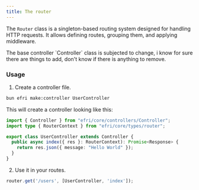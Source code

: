 ```yaml
---
title: The router
---
```


The `Router` class is a singleton-based routing system designed for handling HTTP requests. It allows defining routes, grouping them, and applying middleware.

<Note type="warning">
The base controller `Controller` class is subjected to change, i know for sure there are things to add, don't know if there is anything to remove.
</Note>

### Usage

1. Create a controller file.

```bash
bun efri make:controller UserController
```
This will create a controller looking like this:

```ts
import { Controller } from "efri/core/controllers/Controller";
import type { RouterContext } from "efri/core/types/router";

export class UserController extends Controller {
  public async index({ res }: RouterContext): Promise<Response> {
    return res.json({ message: "Hello World" });
  }
}
```

2. Use it in your routes.

```ts
router.get('/users', [UserController, 'index']);
```